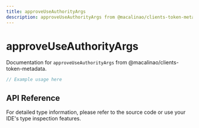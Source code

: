 ```yaml
---
title: approveUseAuthorityArgs
description: approveUseAuthorityArgs from @macalinao/clients-token-metadata
---
```


# approveUseAuthorityArgs

Documentation for `approveUseAuthorityArgs` from @macalinao/clients-token-metadata.

```typescript
// Example usage here
```

## API Reference

For detailed type information, please refer to the source code or use your IDE's type inspection features.
